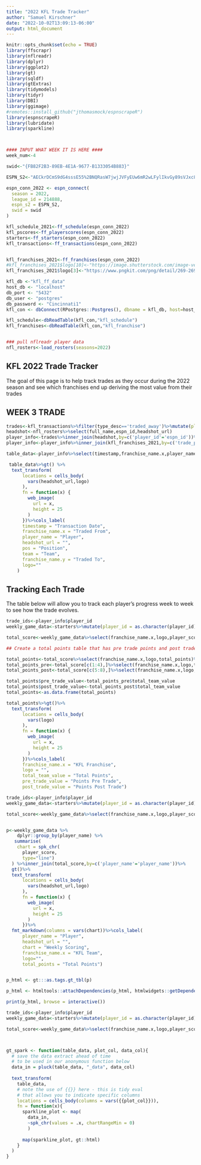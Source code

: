 ```yaml
---
title: "2022 KFL Trade Tracker"
author: "Samuel Kirschner"
date: "2022-10-02T13:09:13-06:00"
output: html_document
---
```



```r
knitr::opts_chunk$set(echo = TRUE)
library(ffscrapr)
library(nflreadr)
library(dplyr)
library(ggplot2)
library(gt)
library(sqldf)
library(gtExtras)
library(tidymodels)
library(tidyr)
library(DBI)
library(ggimage)
#remotes::install_github("jthomasmock/espnscrapeR")
library(espnscrapeR)
library(lubridate)
library(sparkline)



#### INPUT WHAT WEEK IT IS HERE ####
week_num<-4

swid<-"{FB82F2B3-89EB-4E1A-9677-B1333054B883}"

ESPN_S2<-"AECkrDCmS9dG4sssE55%2BNQRasW7jwjJVFyEUw6mR2wLFylIkvGy89sVJxc8GMvORMKJaBksVZfGnYB4BXKiM80pkw352zpsk%2BEbMg2ILadghIeMp2iz1Etpke3FMM2pyVdNg23edB2DoYIHMoUT72KS3Ho9bKNLPkkJ761JMh4o4ikTDTeL1uBJYNiahAMg1uvT4mHvszAP1UoDHQGLUPuOLchpl8Os8BsibtvBOTn778ksyx6gU513HRQGrpge7iQ9G04xOeWwYAjXfwcxa%2FCQr3Gx9kECPmidN9%2F7PrHImFQ%3D%3D"

espn_conn_2022 <- espn_connect(
  season = 2022,
  league_id = 214888,
  espn_s2 = ESPN_S2,
  swid = swid
)

kfl_schedule_2021<-ff_schedule(espn_conn_2022)
kfl_pscores<-ff_playerscores(espn_conn_2022)
starters<-ff_starters(espn_conn_2022)
kfl_transactions<-ff_transactions(espn_conn_2022)


kfl_franchises_2021<-ff_franchises(espn_conn_2022)
#kfl_franchises_2021$logo[10]<-"https://image.shutterstock.com/image-vector/lightning-warrior-logo-template-design-260nw-1019248687.jpg"
kfl_franchises_2021$logo[3]<-"https://www.pngkit.com/png/detail/269-2691865_winners-logo-winners.png"

kfl_db <-"kfl_ff_data" 
host_db <- "localhost"
db_port <- "5432"
db_user <- "postgres"  
db_password <- "Cincinnati1"
kfl_con <- dbConnect(RPostgres::Postgres(), dbname = kfl_db, host=host_db, port=db_port, user=db_user, password=db_password)   

kfl_schedule<-dbReadTable(kfl_con,"kfl_schedule")
kfl_franchises<-dbReadTable(kfl_con,"kfl_franchise")


### pull nflreadr player data
nfl_rosters<-load_rosters(seasons=2022)

```

## KFL 2022 Trade Tracker

The goal of this page is to help track trades as they occur during the 2022 season and see which franchises end up deriving the most value from their trades

## WEEK 3 TRADE

```r
trades<-kfl_transactions%>%filter(type_desc=='traded_away')%>%mutate(player_id = as.character(player_id))
headshot<-nfl_rosters%>%select(full_name,espn_id,headshot_url)
player_info<-trades%>%inner_join(headshot,by=c('player_id'='espn_id'))%>%select(-type,-full_name,-bbid_spent)
player_info<-player_info%>%inner_join(kfl_franchises_2021,by=c('trade_partner'='franchise_id'))%>%select(timestamp,franchise_id,franchise_name.x,player_id,player_name,pos,team,trade_partner,headshot_url,franchise_name.y,logo)

table_data<-player_info%>%select(timestamp,franchise_name.x,player_name,headshot_url,pos,team,franchise_name.y,logo)%>%mutate(timestamp=as_date(timestamp))

 table_data%>%gt() %>%
  text_transform(
      locations = cells_body(
        vars(headshot_url,logo)
      ),
      fn = function(x) {
        web_image(
          url = x,
          height = 25
        )
      })%>%cols_label(
      timestamp = "Transaction Date",
      franchise_name.x = "Traded From",
      player_name = "Player",
      headshot_url = "",
      pos = "Position",
      team = "Team",
      franchise_name.y = "Traded To",
      logo=""
    )

```

## Tracking Each Trade

The table below will allow you to track each player's progress week to week to see how the trade evolves.


```r
trade_ids<-player_info$player_id
weekly_game_data<-starters%>%mutate(player_id = as.character(player_id))%>%filter(player_id %in% trade_ids)%>%select(week,franchise_id,franchise_name,player_score,projected_score,player_id,player_name)%>%inner_join(kfl_franchises_2021,by=c('franchise_id'='franchise_id'))%>%inner_join(headshot,by=c('player_name'='full_name'))

total_score<-weekly_game_data%>%select(franchise_name.x,logo,player_score,player_name,headshot_url)%>%group_by(franchise_name.x,logo,headshot_url,player_name)%>%mutate(total_points = sum(player_score))%>%select(-player_score)%>%distinct()

## Create a total points table that has pre trade points and post trade points and total points by franchise

total_points<-total_score%>%select(franchise_name.x,logo,total_points)%>%group_by(franchise_name.x,logo)%>%mutate(total_team_value = sum(total_points))%>%ungroup()%>%select(-total_points,-headshot_url,-player_name)%>%distinct()
total_points_pre<-total_score[c(1:4),]%>%select(franchise_name.x,logo,total_points)%>%group_by(franchise_name.x,logo)%>%mutate(total_team_value = sum(total_points))%>%ungroup()%>%select(-total_points,-headshot_url,-player_name)%>%distinct()
total_points_post<-total_score[c(5:8),]%>%select(franchise_name.x,logo,total_points)%>%group_by(franchise_name.x,logo)%>%mutate(total_team_value = sum(total_points))%>%ungroup()%>%select(-total_points,-headshot_url,-player_name)%>%distinct()

total_points$pre_trade_value<-total_points_pre$total_team_value
total_points$post_trade_value<-total_points_post$total_team_value
total_points<-as.data.frame(total_points)

total_points%>%gt()%>%
  text_transform(
      locations = cells_body(
        vars(logo)
      ),
      fn = function(x) {
        web_image(
          url = x,
          height = 25
        )
      })%>%cols_label(
      franchise_name.x = "KFL Franchise",
      logo = "",
      total_team_value = "Total Points",
      pre_trade_value = "Points Pre Trade",
      post_trade_value = "Points Post Trade")

```



```r
trade_ids<-player_info$player_id
weekly_game_data<-starters%>%mutate(player_id = as.character(player_id))%>%filter(player_id %in% trade_ids)%>%select(week,franchise_id,franchise_name,player_score,projected_score,player_id,player_name)%>%inner_join(kfl_franchises_2021,by=c('franchise_id'='franchise_id'))%>%inner_join(headshot,by=c('player_name'='full_name'))

total_score<-weekly_game_data%>%select(franchise_name.x,logo,player_score,player_name,headshot_url)%>%group_by(franchise_name.x,logo,headshot_url,player_name)%>%mutate(total_points = sum(player_score))%>%select(-player_score)%>%distinct()


p<-weekly_game_data %>%
    dplyr::group_by(player_name) %>%
   summarise(
    chart = spk_chr(
      player_score,
      type="line")
  ) %>%inner_join(total_score,by=c('player_name'='player_name'))%>%
  gt()%>%
  text_transform(
      locations = cells_body(
        vars(headshot_url,logo)
      ),
      fn = function(x) {
        web_image(
          url = x,
          height = 25
        )
      })%>%
  fmt_markdown(columns = vars(chart))%>%cols_label(
      player_name = "Player",
      headshot_url = "",
      chart = "Weekly Scoring",
      franchise_name.x = "KFL Team",
      logo="",
      total_points = "Total Points")


p_html <- gt:::as.tags.gt_tbl(p)

p_html <- htmltools::attachDependencies(p_html, htmlwidgets::getDependency("sparkline"))

print(p_html, browse = interactive())


```

      
```r
trade_ids<-player_info$player_id
weekly_game_data<-starters%>%mutate(player_id = as.character(player_id))%>%filter(player_id %in% trade_ids)%>%select(week,franchise_id,franchise_name,player_score,projected_score,player_id,player_name)%>%inner_join(kfl_franchises_2021,by=c('franchise_id'='franchise_id'))%>%inner_join(headshot,by=c('player_name'='full_name'))

total_score<-weekly_game_data%>%select(franchise_name.x,logo,player_score,player_name,headshot_url)%>%group_by(franchise_name.x,logo,headshot_url,player_name)%>%mutate(total_points = sum(player_score))%>%select(-player_score)%>%distinct()



gt_spark <- function(table_data, plot_col, data_col){
  # save the data extract ahead of time 
  # to be used in our anonymous function below
  data_in = pluck(table_data, "_data", data_col)
  
  text_transform(
    table_data,
    # note the use of {{}} here - this is tidy eval
    # that allows you to indicate specific columns
    locations = cells_body(columns = vars({{plot_col}})),
    fn = function(x){
      sparkline_plot <- map(
        data_in, 
        ~spk_chr(values = .x, chartRangeMin = 0)
        )
      
      map(sparkline_plot, gt::html)
    }
  )
}





```

      
    
    
